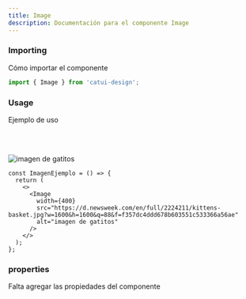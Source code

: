 ```yaml
---
title: Image
description: Documentación para el componente Image
---
```




### Importing

Cómo importar el componente

```js
import { Image } from 'catui-design';
```

### Usage

Ejemplo de uso

<br></br>

<Wrapper client:only>
  <Image
    width={400}
    src="https://d.newsweek.com/en/full/2224211/kittens-basket.jpg?w=1600&h=1600&q=88&f=f357dc4ddd678b603551c533366a56ae"
    alt="imagen de gatitos"
  />
</Wrapper>

```tsx
const ImagenEjemplo = () => {
  return (
    <>
      <Image
        width={400}
        src="https://d.newsweek.com/en/full/2224211/kittens-basket.jpg?w=1600&h=1600&q=88&f=f357dc4ddd678b603551c533366a56ae"
        alt="imagen de gatitos"
      />
    </>
  );
};
```

### properties

Falta agregar las propiedades del componente
